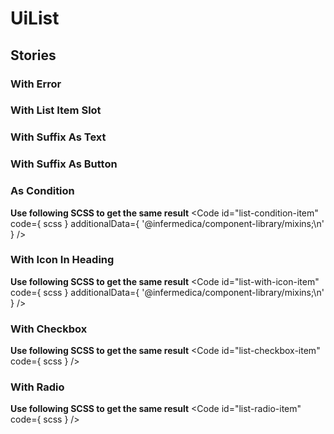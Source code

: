 
<Meta of={stories}/>

# UiList
<Canvas of={stories.Common} />
<Controls of={stories.Common}/>

## Stories
### With Error
<Canvas of={stories.WithError}/>

### With List Item Slot
<Canvas of={stories.WithListItemSlot}/>

### With Suffix As Text
<Canvas of={stories.WithSuffixAsText}/>

### With Suffix As Button
<Canvas of={stories.WithSuffixAsButton}/>

### As Condition
<Canvas of={stories.AsCondition}/>

**Use following SCSS to get the same result**
<Code
  id="list-condition-item"
  code={ scss }
  additionalData={ '@infermedica/component-library/mixins;\n' }
/>

### With Icon In Heading
<Canvas of={stories.WithIconInHeading}/>


**Use following SCSS to get the same result**
<Code
  id="list-with-icon-item"
  code={ scss }
  additionalData={ '@infermedica/component-library/mixins;\n' }
/>

### With Checkbox
<Canvas of={stories.WithCheckbox}/>


**Use following SCSS to get the same result**
<Code
  id="list-checkbox-item"
  code={ scss }
/>

### With Radio
<Canvas of={stories.WithRadio}/>


**Use following SCSS to get the same result**
<Code
  id="list-radio-item"
  code={ scss }
/>
